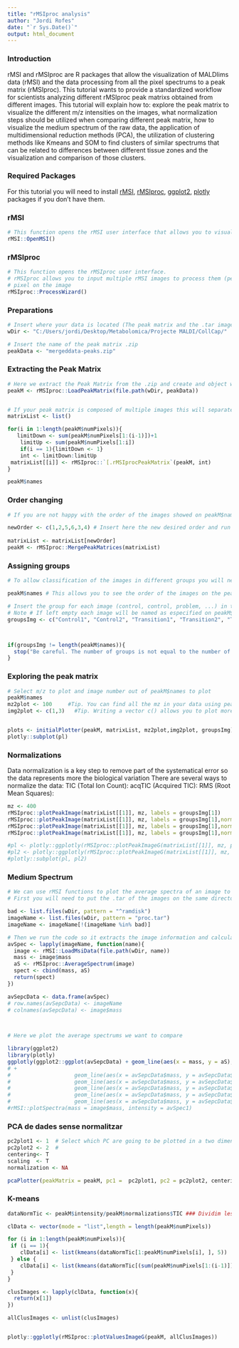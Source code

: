 ```yaml
---
title: "rMSIproc analysis"
author: "Jordi Rofes"
date: "`r Sys.Date()`"
output: html_document
---
```


### Introduction
rMSI and rMSIproc are R packages that allow the visualization of MALDIims data (rMSI) and the data processing from all the pixel spectrums to a peak matrix (rMSIproc). This tutorial wants to provide a standardized workflow for scientists analyzing different rMSIproc peak matrixs obtained from different images. This tutorial will explain how to: explore the peak matrix to visualize the different m/z intensities on the images, what normalization steps should be utilized when comparing different peak matrix, how to visualize the medium spectrum of the raw data, the application of multidimensional reduction methods (PCA), the utilization of clustering methods like Kmeans and SOM to find clusters of similar spectrums that can be related to differences between different tissue zones and the visualization and comparison of those clusters.

### Required Packages
For this tutorial you will need to install [rMSI](https://github.com/prafols/rMSI), [rMSIproc](https://github.com/prafols/rMSIproc), [ggplot2](), [plotly]() packages if you don't have them.


### rMSI
```r
# This function opens the rMSI user interface that allows you to visualize a chosen image
rMSI::OpenMSI()
```
### rMSIproc
```r
# This function opens the rMSIproc user interface.
# rMSIproc allows you to input multiple rMSI images to process them (peak peaking, binning, aligning, baseline correction # and calibration) and outputs a compressed file with the peak matrix with the intensities of each mass bin for every    
# pixel on the image  
rMSIproc::ProcessWizard()

```

### Preparations

```r

# Insert where your data is located (The peak matrix and the .tar images)
wDir <- "C:/Users/jordi/Desktop/Metabolomica/Projecte MALDI/CollCap/" 

# Insert the name of the peak matrix .zip
peakData <- "mergeddata-peaks.zip"


```


### Extracting the Peak Matrix

```r

# Here we extract the Peak Matrix from the .zip and create and object with all the data assigned to peakM
peakM <- rMSIproc::LoadPeakMatrix(file.path(wDir, peakData))


# If your peak matrix is composed of multiple images this will separate them in multiple peak matrix
matrixList <- list()

for(i in 1:length(peakM$numPixels)){
   limitDown <- sum(peakM$numPixels[1:(i-1)])+1
    limitUp <- sum(peakM$numPixels[1:i])
    if(i == 1){limitDown <- 1}
    int <- limitDown:limitUp
 matrixList[[i]] <- rMSIproc::`[.rMSIprocPeakMatrix`(peakM, int)
}

peakM$names 
```

### Order changing

```r
# If you are not happy with the order of the images showed on peakM$names you can change it's order by entering here a    # vector with the desired order of images. This will actualize the peakM object with the new order

newOrder <- c(1,2,5,6,3,4) # Insert here the new desired order and run the code chunk. It will require some time to finish
 
matrixList <- matrixList[newOrder]
peakM <- rMSIproc::MergePeakMatrices(matrixList)
```


###  Assigning groups

```r
# To allow classification of the images in different groups you will need to insert the names of each group in the vector groupsImg in order as they are on the peak matrix

peakM$names # This allows you to see the order of the images on the peak matrix

# Insert the group for each image (control, control, problem, ...) in the order they are on the peak matrix
# Note # If left empty each image will be named as especified on peakM$names.
groupsImg <- c("Control1", "Control2", "Transition1", "Transition2", "Tumor1", "Tumor2")



if(groupsImg != length(peakM$names)){
  stop("Be careful. The number of groups is not equal to the number of images. Every image should have a group assigned")
}

```


### Exploring the peak matrix

```r

# Select m/z to plot and image number out of peakM$names to plot
peakM$names
mz2plot <- 100     #Tip. You can find all the mz in your data using peakM$mass
img2plot <- c(1,3)   #Tip. Writing a vector c() allows you to plot more images at the same time


plots <- initialPlotter(peakM, matrixList, mz2plot,img2plot, groupsImg)
plotly::subplot(pl)


```

### Normalizations

Data normalization is a key step to remove part of the systematical error so the data represents more the biological variation
  There are several ways to normalize the data:
     TIC (Total Ion Count): 
     acqTIC (Acquired TIC):
     RMS (Root Mean Squares):

```r
mz <- 400
rMSIproc::plotPeakImage(matrixList[[1]], mz, labels = groupsImg[1])
rMSIproc::plotPeakImage(matrixList[[1]], mz, labels = groupsImg[1],normalization = "TIC")
rMSIproc::plotPeakImage(matrixList[[1]], mz, labels = groupsImg[1],normalization = "RMS")
rMSIproc::plotPeakImage(matrixList[[1]], mz, labels = groupsImg[1],normalization = "AcqTic")

#pl <- plotly::ggplotly(rMSIproc::plotPeakImageG(matrixList[[1]], mz, plot_labels = groupsImg[1]))
#pl2 <- plotly::ggplotly(rMSIproc::plotPeakImageG(matrixList[[1]], mz, plot_labels = groupsImg[1], normalization = "TIC"))
#plotly::subplot(pl, pl2)

```

### Medium Spectrum

```r
# We can use rMSI functions to plot the average spectra of an image to explore the raw data
# First you will need to put the .tar of the images on the same directory you are working on

bad <- list.files(wDir, pattern = "^ramdisk")
imageName <- list.files(wDir, pattern = "proc.tar")
imageName <- imageName[!(imageName %in% bad)]

# Then we run the code so it extracts the image information and calculates the average spectrum
avSpec <- lapply(imageName, function(name){
  image <- rMSI::LoadMsiData(file.path(wDir, name))
  mass <- image$mass
  aS <- rMSIproc::AverageSpectrum(image) 
  spect <- cbind(mass, aS)
  return(spect)
})

avSepcData <- data.frame(avSpec)
# row.names(avSepcData) <- imageName
# colnames(avSepcData) <- image$mass

 
```

```r
# Here we plot the average spectrums we want to compare

library(ggplot2)
library(plotly)
ggplotly(ggplot2::ggplot(avSepcData) + geom_line(aes(x = mass, y = aS), colour = "red"))
# +
#                    geom_line(aes(x = avSepcData$mass, y = avSepcData$aS.1),colour = "blue")+
#                    geom_line(aes(x = avSepcData$mass, y = avSepcData$aS.2),colour = "yellow")+
#                    geom_line(aes(x = avSepcData$mass, y = avSepcData$aS.3),colour = "green")+
#                    geom_line(aes(x = avSepcData$mass, y = avSepcData$aS.4),colour = "orange")+
#                    geom_line(aes(x = avSepcData$mass, y = avSepcData$aS.5),colour = "black")+ xlab("M/Z") + ylab("Intensity"))
#rMSI::plotSpectra(mass = image$mass, intensity = avSpec1)
```



### PCA de dades sense normalitzar

```r
pc2plot1 <- 1  # Select which PC are going to be plotted in a two dimensional graphic
pc2plot2 <- 2  # 
centering<- T 
scaling  <- T
normalization <- NA

pcaPlotter(peakMatrix = peakM, pc1 =  pc2plot1, pc2 = pc2plot2, centering, scaling, groupsImg, normalization)

```

### K-means

```r

dataNormTic <- peakM$intensity/peakM$normalizations$TIC ### Dividim les intensitats pel factor de normalització TIC 

clData <- vector(mode = "list",length = length(peakM$numPixels)) 

for (i in 1:length(peakM$numPixels)){ 
 if (i == 1){
    clData[i] <- list(kmeans(dataNormTic[1:peakM$numPixels[i], ], 5))
 } else {
    clData[i] <- list(kmeans(dataNormTic[(sum(peakM$numPixels[1:(i-1)])+1):sum(peakM$numPixels[1:i]), ], 5))
 }
}

clusImages <- lapply(clData, function(x){
  return(x[1]) 
})

allClusImages <- unlist(clusImages)


plotly::ggplotly(rMSIproc::plotValuesImageG(peakM, allClusImages))

```













